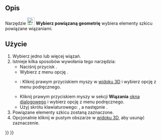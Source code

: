 <languages/>

{{Docnav/pl
|[[Sketcher_SelectConstraints/pl|Wybierz powiązane więzy]]
|[[Sketcher_SelectRedundantConstraints/pl|Wybierz zbędne wiązania]]
|[[Sketcher_Workbench/pl|środowisko pracy Szkicownik]]
|IconL=Sketcher_SelectConstraints.svg‎
|IconR=Sketcher_SelectRedundantConstraints.svg‎
|IconC=Workbench_Sketcher.svg
}}

{{GuiCommand/pl
|Name=Sketcher SelectElementsAssociatedWithConstraints
|Name/pl=Szkicownik: Wybierz powiązaną geometrię
|MenuLocation=Szkic → Widok szkicu → Wybierz powiązaną geometrię
|Workbenches=[[Sketcher_Workbench/pl|Szkicownik]]
|Shortcut={{KEY|Z}} {{KEY|E}}
|Version=0.15
}}

<span id="Description"></span>
==Opis==

Narzędzie [[Image:Sketcher_SelectElementsAssociatedWithConstraints.svg|24px]] '''Wybierz powiązaną geometrię''' wybiera elementy szkicu powiązane wiązaniami.

<span id="Usage"></span>
==Użycie==

# Wybierz jedno lub więcej wiązań.
# Istnieje kilka sposobów wywołania tego narzędzia:
#* Naciśnij przycisk {{Button|[[Image:Sketcher_SelectElementsAssociatedWithConstraints.svg|16px]] '''Wybierz powiązaną geometrię'''}}.
#* Wybierz z menu opcję {{MenuCommand|Szkic → Widok szkicu → [[Image:Sketcher_SelectElementsAssociatedWithConstraints.svg|16px]] Wybierz powiązaną geometrię}}.
#* {{Version/pl|1.0}}: Kliknij prawym przyciskiem myszy w [[3D_view/pl|widoku 3D]] i wybierz opcję {{MenuCommand|[[Image:Sketcher_SelectElementsAssociatedWithConstraints.svg|16px]] Wybierz powiązaną geometrię}} z menu podręcznego.
#* Kliknij prawym przyciskiem myszy w sekcji '''Wiązania''' [[Sketcher_Dialog/pl|okna dialogowego]] i wybierz opcję {{MenuCommand|[[Image:Sketcher_SelectElementsAssociatedWithConstraints.svg|16px]] Wybierz elementy}} z menu podręcznego.
#* Użyj skrótu klawiaturowego: {{KEY|Z}}, a następnie {{KEY|E}}.
# Powiązane elementy szkicu zostaną zaznaczone.
# Opcjonalnie kliknij w pustym obszarze w [[3D_view/pl|widoku 3D]], aby usunąć zaznaczenie.


{{Docnav/pl
|[[Sketcher_SelectConstraints/pl|Wybierz powiązane więzy]]
|[[Sketcher_SelectRedundantConstraints/pl|Wybierz zbędne wiązania]]
|[[Sketcher_Workbench/pl|środowisko pracy Szkicownik]]
|IconL=Sketcher_SelectConstraints.svg‎
|IconR=Sketcher_SelectRedundantConstraints.svg‎
|IconC=Workbench_Sketcher.svg
}}

{{Sketcher_Tools_navi{{#translation:}}}}
{{Userdocnavi{{#translation:}}}}
